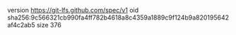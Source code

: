 version https://git-lfs.github.com/spec/v1
oid sha256:9c566321cb990fa4ff782b4618a8c4359a1889c9f124b9a820195642af4c2ab5
size 376
